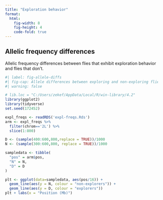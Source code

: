 ```yaml
---
title: "Exploration behavior"
format:
  html:
    fig-width: 8
    fig-height: 4
    code-fold: true
---
```


## Allelic frequency differences

Allelic frequency differences between flies that exhibit exploration behavior and flies that don't.

```r
#| label: fig-allele-diffs
#| fig-cap: Allele differences between exploring and non-exploring flies. 
#| warning: false

# lib.loc = "C:/Users/zekef/AppData/Local/R/win-library/4.2"
library(ggplot2)
library(tidyverse)
set.seed(172452)

expl_freqs <- readRDS('expl-freqs.Rds')
arm <- expl_freqs %>% 
  filter(chrom=='2L') %>% 
  slice(1:800)

D <- (sample(400:600,800,replace = TRUE))/1000
N <- (sample(300:600,800, replace = TRUE))/1000

sampledata <- tibble(
  "pos" = arm$pos,
  "N" = N,
  "D" = D
)

plt <- ggplot(data=sampledata, aes(pos/16)) + 
  geom_line(aes(y = N, colour = "non-explorers")) +
  geom_line(aes(y = D, colour = "explorers"))
plt + labs(x = "Position (Mb)")

```
